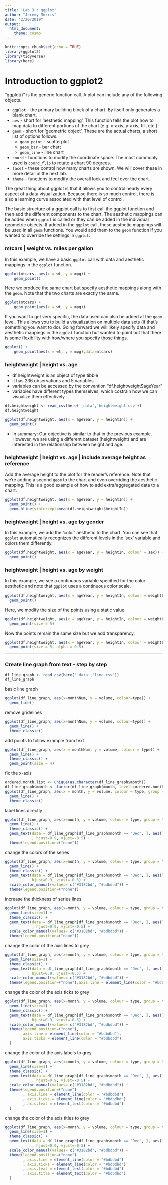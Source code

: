 ```yaml
---
title: 'Lab 3 : ggplot'
author: "Jeremy Morris"
date: "2/20/2019"
output: 
  html_document: 
    theme: cosmo
---
```


```r
knitr::opts_chunk$set(echo = TRUE)
library(ggplot2)
library(tidyverse)
library(here)
```


# Introduction to ggplot2

“ggplot()” is the generic function call. A plot can include any of the following objects.

* `ggplot` - the primary building block of a chart. By itself only generates a blank chart.
* `aes` - short for 'aesthetic mapping'. This function tells the plot how to map data to different portions of the chart (e.g. x-axis, y-axis, fill, etc.)
* `geom` - short for 'geometric object'. These are the actual charts, a short list of options follows.
    * `geom_point` - scatterplot
    * `geom_bar` - bar chart
    * `geom_line` - line chart
* `coord` - functions to modify the coordinate space. The most commonly used is `coord_flip` to rotate a chart 90 degrees.
* `facet` - these control how many charts are shown. We will cover these in more detail in the next lab.
* `theme` - functions to modify the overall look and feel over the chart.

The great thing about ggplot is that it allows you to control nearly every aspect of a data visualization. Because there is so much control, there is also a learning curve associated with that level of control.

The basic structure of a ggplot call is to first call the ggplot function and then add the different components to the chart. The aesthetic mappings can be added when `ggplot` is called or they can be added in the individual geometric objects. If added in the `ggplot` call, these aesthetic mappings will be used in all `geom` functions. You would add them to the `geom` function if you wanted to override the settings in `ggplot`.


### mtcars | weight vs. miles per gallon

In this example, we have a basic `ggplot` call with data and aesthetic mappings in the `ggplot` function.
```r
ggplot(mtcars, aes(x = wt, y = mpg)) +
    geom_point()
```

Here we produce the same chart but specify aesthetic mappings along with the `geom`. Note that the two charts are exactly the same.
```r
ggplot(mtcars) +
    geom_point(aes(x = wt, y = mpg))
```

If you want to get very specific, the data used can also be added at the `geom` level. This allows you to build a visualization on multiple data sets (if that's something you want to do). Going forward we will likely specify data and aesthetic mappings in the `ggplot` function but wanted to point out that there is some flexibility with how/where you specify those things.

```r
ggplot() +
    geom_point(aes(x = wt, y = mpg),data=mtcars)
```

### heightweight | height vs. age  
* df.heightweight is an object of type tibble
* it has 236 observations and 5 variables
* variables can be accessed by the convention “df.heightweight$ageYear”
* variables have different types themselves, which costrain how we can visualize them effectively

```r
df.heightweight <- read_csv(here('_data','heightweight.csv'))
df.heightweight

ggplot(df.heightweight, aes(x = ageYear, y = heightIn)) + 
  geom_point()
```

* In summary: Our objective is similar to that in the previous example.  However, we are using a different dataset (heightweight) and are interested in the relationship between height and age.

### heightweight | height vs. age | include average height as reference 

Add the average height to the plot for the reader's reference. Note that we're adding a second `geom` to the chart and even overriding the aesthetic mapping. This is a good example of how to add extra/aggregated data to a chart.
```r
ggplot(df.heightweight, aes(x = ageYear, y = heightIn)) +
  geom_point() +
  geom_hline(yintercept=mean(df.heightweight$heightIn))
```

### heightweight | height vs. age by gender
In this example, we add the 'color' aesthetic to the chart. You can see that `ggplot` automatically recognizes the different levels in the 'sex' variable and colors them differently.

```r
ggplot(df.heightweight, aes(x = ageYear, y = heightIn, colour = sex)) +  
  geom_point()
```

### heightweight | height vs. age by weight
In this example, we see a continuous variable specified for the color aesthetic and note that `ggplot` uses a continuous color scale.
```r
ggplot(df.heightweight, aes(x = ageYear, y = heightIn, colour = weightLb)) +
  geom_point()
```


Here, we modify the size of the points using a static value.
```r
ggplot(df.heightweight, aes(x = ageYear, y = heightIn, colour = weightLb)) +
  geom_point(size = 5)
```

Now the points remain the same size but we add transparency.
```r
ggplot(df.heightweight, aes(x = ageYear, y = heightIn, colour = weightLb)) +
  geom_point(size = 5, alpha = 0.5)
```

***

### Create line graph from text - step by step
```r
df_line_graph <- read_csv(here('_data','line.csv'))
df_line_graph
```

basic line graph
```r
ggplot(df_line_graph, aes(x=monthNum, y = volume, colour=type)) + 
  geom_line()
```

remove gridelines
```r
ggplot(df_line_graph, aes(x=monthNum, y = volume, colour=type)) +
  geom_line() +
  theme_classic()
```

add points to follow example from text
```r
ggplot(df_line_graph, aes(x = monthNum, y = volume, colour = type)) +
  geom_line() +
  theme_classic() +
  geom_point(size = 4)
```

fix the x-axis
```r
ordered.month.list <- unique(as.character(df_line_graph$month))
df_line_graph$month <- factor(df_line_graph$month, levels=ordered.month.list)
ggplot(df_line_graph, aes(x = month, y = volume, colour = type, group = type)) +
  geom_line() +
  theme_classic()
```

label lines directly
```r
ggplot(df_line_graph, aes(x=month, y = volume, colour = type, group = type)) +
  geom_line() +
  theme_classic() +
  geom_text(data = df_line_graph[df_line_graph$month == "Dec", ], aes(label = type)
            , hjust=0.9, vjust=-0.5) +
  theme(legend.position=("none"))
```

change the colors of the series
```r
ggplot(df_line_graph, aes(x=month, y = volume, colour = type, group = type)) +
  geom_line() +
  theme_classic() +
  geom_text(data = df_line_graph[df_line_graph$month == "Dec", ], aes(label = type),
            hjust=0.9, vjust=-0.5) +
  scale_color_manual(values= c("#3182bd", "#bdbdbd")) +
  theme(legend.position=("none"))
``` 

increase the thickness of series lines
```r
ggplot(df_line_graph, aes(x=month, y = volume, colour = type, group = type)) +
  geom_line(size=1) +
  theme_classic() +
  geom_text(data = df_line_graph[df_line_graph$month == "Dec", ], aes(label = type)
            , hjust=0.9, vjust=-0.5) +
  scale_color_manual(values= c("#3182bd", "#bdbdbd")) +
  theme(legend.position=("none"))
```

change the color of the axis lines to grey
```r
ggplot(df_line_graph, aes(x=month, y = volume, colour = type, group = type)) +
  geom_line(size=1) +
  theme_classic() +
  geom_text(data = df_line_graph[df_line_graph$month == "Dec", ], aes(label = type), 
            hjust=0.9, vjust=-0.5) +
  scale_color_manual(values= c("#3182bd", "#bdbdbd")) +
  theme(legend.position=("none"),axis.line = element_line(color = "#bdbdbd"))
```

change the color of the axis ticks to grey
```r
ggplot(df_line_graph, aes(x=month, y = volume, colour = type, group = type)) +
  geom_line(size=1) +
  theme_classic() +
  geom_text(data = df_line_graph[df_line_graph$month == "Dec", ], aes(label = type),
            hjust=0.9, vjust=-0.5) +
  scale_color_manual(values= c("#3182bd", "#bdbdbd")) +
  theme(legend.position=("none"),
        axis.line = element_line(color = "#bdbdbd"),
        axis.ticks = element_line(color = "#bdbdbd")
  )
```

change the color of the axis labels to grey
```r
ggplot(df_line_graph, aes(x=month, y = volume, colour = type, group = type)) +
  geom_line(size=1) +
  theme_classic() +
  geom_text(data = df_line_graph[df_line_graph$month == "Dec", ], aes(label = type)
            , hjust=0.9, vjust=-0.5) +
  scale_color_manual(values= c("#3182bd", "#bdbdbd")) +
  theme(legend.position=("none")
        , axis.line = element_line(color = "#bdbdbd")
        , axis.ticks = element_line(color = "#bdbdbd")
        , axis.text = element_text(color = "#bdbdbd")
  )
```

change the color of the axis titles to grey
```r
ggplot(df_line_graph, aes(x=month, y = volume, colour = type, group = type)) +
  geom_line(size=1) +
  theme_classic() +
  geom_text(data = df_line_graph[df_line_graph$month == "Dec", ], aes(label = type)
            , hjust=0.9, vjust=-0.5) +
  scale_color_manual(values= c("#3182bd", "#bdbdbd")) +
  theme(legend.position=("none")
        , axis.line = element_line(color = "#bdbdbd")
        , axis.ticks = element_line(color = "#bdbdbd")
        , axis.text = element_text(color = "#bdbdbd")
        , axis.title = element_text(color = "#bdbdbd")
  )
```